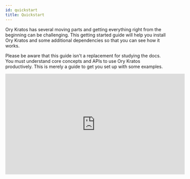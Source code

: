 ```yaml
---
id: quickstart
title: Quickstart
---
```



Ory Kratos has several moving parts and getting everything right from the beginning can be challenging. This getting started guide
will help you install Ory Kratos and some additional dependencies so that you can see how it works.

Please be aware that this guide isn't a replacement for studying the docs. You must understand core concepts and APIs to use Ory
Kratos productively. This is merely a guide to get you set up with some examples.

<iframe width="560" height="315" src="https://www.youtube.com/embed/JhlIZ3aChXc" frameborder="0" allowfullscreen />

:::info

Video based on Ory Kratos 0.5.5 quickstart, so some routes may have changed.

:::

## Use case: application login and registration

This section gives you some context on what we want to achieve and what tools we need for that. You will also learn about the
network set up we picked for this guide.

This quickstart guide operates on the assumption that we're writing a Node.js app. This app is using nothing fancy - some
Express.js and a bit of HTML Templating using Handlebars. We do want to use TypeScript, but only because it's more readable - not
because we're doing anything out of the ordinary!

You could pick any technology here, of course. This works with Swift, React.js, or Angular (client side) as well as with PHP,
Ruby, Python, Java (server side) - you name it! We picked Node.js + TypeScript because we believe it's the easiest to understand,
and because JavaScript and Node.js are universally understood and easy to install.

We know our app will need to have some type of dashboard and that it needs users. Therefore, we need:

- Login
- Logout
- Registration
- Profile management ("update first name", "update avatar", etc.)
- Credentials Management ("add a new recovery email", "change password", etc.)
- Account Recovery ("password reset")
- Email Verification
- Two Factor Authentication
- "Sign in with Google" and "Sign in with GitHub"

and of course:

- A dashboard that shows `Hello {{ traits.name.first }} {{ traits.name.last }}!` which is only visible when the user is signed in.

## Setup

As you might already know, Ory Kratos is API-only; it doesn't have a UI or HTML templating engine. We will implement all the
user-facing UIs like "dashboard", "login", and "registration" in our Node.js app!

To ensure that no one can access the dashboard without prior authentication (login), we can use a small piece of code (here
Express.js) to do that:

<CodeFromRemote
  lang="js"
  title="https://github.com/ory/kratos-selfservice-ui-node/blob/master/src/pkg/middleware.ts"
  src="https://raw.githubusercontent.com/ory/kratos-selfservice-ui-node/master/src/pkg/middleware.ts"
/>

:::info

Ory Kratos isn't just an API: it uses cookies, HTTP redirects, anti-CSRF tokens and more so you don't have to.

:::

The Node.js app and Ory Kratos need to share cookies in order for anti-CSRF tokens and login sessions to work. Because the
quickstart runs on different ports on `127.0.0.1` there isn't anything we need to do to get this all working. In environments
where you have multiple sub-domains or reverse proxies, the set up will be a bit more sophisticated. You can find more information
about the different set up possibilities in the [Getting Cookies to Work on Multi-Domains Guide](guides/multi-domain-cookies.mdx).

Ory Kratos doesn't ship with an administrative user interface. You must implement that UI yourself. If you need a managed solution
that takes care of everything, consider signing up to The Ory Network.

In this quickstart we will use Ory Kratos' CLI to interact with Ory Kratos' APIs.

The quickstart also comes with [MailSlurper](https://mailslurper.com), a mock SMTP server the demo uses to show how email
verification works.

### Clone Ory Kratos and run it in Docker

To get this example working, you will need Git, [Docker](https://docs.docker.com/get-docker/), and
[Docker Compose](https://docs.docker.com/compose/install/) installed on your system. No other dependencies are required. Before
you start, make sure that Docker has enough disk space.

:::tip

This tutorial uses Docker-Compose volumes which have reported to run out of disk space. Check the remaining disk space using
`docker system df`. If the volumes are above the 85% threshold,
[prune old Docker objects](https://docs.docker.com/config/pruning/) before you start!

:::

:::tip

If you encounter build errors such as network timeout, make sure that the network is running and run `make docker` again. If the
problem persists, feel free to [open an issue](https://github.com/ory/kratos/issues/new/choose).

:::

Let's clone Ory Kratos and run `docker-compose`:

```mdx-code-block
import { useLatestRelease } from '@site/src/hooks'
import CodeBlock from '@theme/CodeBlock'

<CodeBlock className="language-shell">{`git clone https://github.com/ory/kratos.git
cd kratos
\
git checkout ${useLatestRelease('kratos')}
docker-compose -f quickstart.yml -f quickstart-standalone.yml up --build --force-recreate
# If you have SELinux, run:
docker-compose -f quickstart.yml -f quickstart-selinux.yml -f quickstart-standalone.yml up --build --force-recreate`}</CodeBlock>
```

This might take a minute or two. Once the output slows down and logs indicate a healthy system you're ready to roll! A healthy
system will show something along the lines of (the order of messages might be reversed):

```
kratos_1 | time="2020-01-20T14:52:13Z" level=info msg="Starting the admin httpd on: 0.0.0.0:4434"
kratos_1 | time="2020-01-20T14:52:13Z" level=info msg="Starting the public httpd on: 0.0.0.0:4433"
```

:::note

There are two important factors to get a fully functional system:

- You need to make sure that ports `4455`, `4433`, `4434`, and `4436`&nbsp;
  [are free](https://serverfault.com/questions/309052/check-if-port-is-open-or-closed-on-a-linux-server).
- Make sure to always use `127.0.0.1` as the hostname; never use `localhost`! This is important because browsers treat these two
  as separate domains and will therefore have issues with setting and using cookies.

:::

There is no database being used in this example. Ory Kratos supports SQLite, PostgreSQL, MySQL, and CockroachDB as database
backends. For the quickstart, we're mounting a persistent volume to store the SQLite database in.

Future guides will explain how to set up a production system.

### Network architecture

This demo makes use of several services:

1. [Ory Kratos](https://github.com/ory/kratos)
   - Public ("Browser") API (port 4433)
   - Admin API (port 4434) - This is only made public so we can test via the CLI.
2. [Node.js Selfservice UI](http://github.com/ory/kratos-selfservice-ui-node)
   - Public (port 4455) - an example application written in Node.js that implements the login, registration, logout, dashboard,
     and other UIs.
3. [MailSlurper](https://github.com/mailslurper)
   - Public (port 4436) - a development SMTP server which Ory Kratos will use to send emails.

To better understand the application architecture, let's take a look at the network configuration. This assumes that you have at
least some understanding of how Docker networks work:

<Mermaid
  chart={`
graph TD
subgraph hn[Host Network]
    B[Browser]
    B-->|Can access URLs via 127.0.0.1:4455|OKPHN
    B-->|Can access URLs via 127.0.0.1:4433|PAPI
    B-->|Can access UI via 127.0.0.1:4436|SMTPUI
    OKPHN([Selfservice UI exposed at :4455])
    SMTPUI([MailSlurper UI exposed at :4436])
    PAPI([Ory Kratos Public API exposed at :4433])
end
subgraph dn["Internal Docker Network (intranet)"]
    OKPHN-.->SA
    SMTPUI-.->SMTP
    PAPI-.->OK
    SA-->|Talks to and validates login sessions using|OK
    OK-->|Sends mail via|SMTP
    OK[Ory Kratos]
    SA["Selfservice UI (Ory Kratos SelfService UI Node Example)"]
    SMTP["SMTP Server (MailSlurper)"]
end
`}
/>

## Perform registration, login, and logout

Enough theory, it's time to get this thing going! Let's start by trying to open the dashboard - **go to
[127.0.0.1:4455/welcome](http://127.0.0.1:4455/welcome)**.

You should end up at the dashboard:

![Dashboard screen of your secured app](./_static/quickstart/ui-unverified-dashboard.png)

Under the section `Session Information` you can find the Ory Session details, as there is no active session this is empty for now.

:::note

The rendered login form should be a standard HTML `<form>`. AJAX requests require `credentials: 'include'`. This flow also works
with Single Page Apps (SPA) and frameworks like Angular or React.js.

:::

Click `Sign In` to start a login flow. On the Sign In Screen you can see the unique login `<flow_id>` for example
`?flow=78e374d2-f36b-40ae-922d-e81f812ea897` appended to the /login route in the URL.

Looking at the network stack, you can see two redirects happening:

![Network trace of your secured app](./_static/quickstart/secureapp-login-ntrace.png)

Here's a play-by-play of what happened:

1. `/login` redirected you to `http://127.0.0.1:4433/self-service/login/browser`, which is one of Ory Kratos' APIs used for
   logging in browser-based applications.
2. Kratos handled `/self-service/login/browser` which created and persisted a new flow with `csrf_token`. Kratos would check no
   session exists, redirected the browser to `/login?flow=<flow_id>`. If a session exists already, the browser will be redirected
   to `urls.default_redirect_url` unless the query parameter `?refresh=true` was set.
3. The login UI handled the `/login` route, found the `<flow_id>` in the URL query parameter, and used it to make an HTTP request
   to `http://kratos:4433/self-service/login/flows?id=<flow_id>`. Notice the URI is `kratos:4433` because SecureApp is making a
   server-side HTTP request via Docker's private network to Ory Kratos' Admin API.
4. Ory Kratos responded with data which SecureApp used to render the HTML login form.

We can use `curl` to get an example of the payload that Ory Kratos responds with. `GET` a valid `<flow_id>` or copy it from your
browser and make a request to `/self-service/login/`:

```sh
flowId=$(curl -s -X GET \
    -H "Accept: application/json" \
    http://127.0.0.1:4433/self-service/login/api | jq -r '.id')
curl -s -X GET \
    -H "Accept: application/json" \
    "http://127.0.0.1:4433/self-service/login/flows?id=$flowId" | jq
{
  "id": "f091ccf5-df85-493e-a9a3-de9b86925a45",
  "type": "api",
  "expires_at": "2021-12-13T18:31:57.1189985Z",
  "issued_at": "2021-12-13T18:21:57.1189985Z",
  "request_url": "http://127.0.0.1:4433/self-service/login/api",
  "ui": {
    "action": "http://127.0.0.1:4433/self-service/login?flow=f091ccf5-df85-493e-a9a3-de9b86925a45",
    "method": "POST",
    "nodes": [
      {
        "type": "input",
        "group": "default",
        "attributes": {
          "name": "csrf_token",
          "type": "hidden",
          "value": "",
          "required": true,
          "disabled": false,
          "node_type": "input"
        },
        "messages": [],
        "meta": {}
      },
      {
        "type": "input",
        "group": "password",
        "attributes": {
          "name": "identifier",
          "type": "text",
          "value": "",
          "required": true,
          "disabled": false,
          "node_type": "input"
        },
        "messages": [],
        "meta": {
          "label": {
            "id": 1070004,
            "text": "ID",
            "type": "info"
          }
        }
      },
      {
        "type": "input",
        "group": "password",
        "attributes": {
          "name": "password",
          "type": "password",
          "required": true,
          "disabled": false,
          "node_type": "input"
        },
        "messages": [],
        "meta": {
          "label": {
            "id": 1070001,
            "text": "Password",
            "type": "info"
          }
        }
      },
      {
        "type": "input",
        "group": "password",
        "attributes": {
          "name": "method",
          "type": "submit",
          "value": "password",
          "disabled": false,
          "node_type": "input"
        },
        "messages": [],
        "meta": {
          "label": {
            "id": 1010001,
            "text": "Sign in",
            "type": "info",
            "context": {}
          }
        }
      }
    ]
  },
  "created_at": "2021-12-13T18:21:57.121894Z",
  "updated_at": "2021-12-13T18:21:57.121894Z",
  "refresh": false,
  "requested_aal": "aal1"
}
```

Let's move on to the next flow - registration! Click on "Register new account", which initiates a flow similar to the one we just
used:

![Registration screen of your secured app](./_static/quickstart/secureapp-registration.png)

The network trace should look familiar by now:

![Registration with network trace screen of your secured app](./_static/quickstart/secureapp-registration-ntrace.png)

To get an example of the payload for a registration flow, we can use the same `curl` request as above, now to the
`self-service/registration` endpoint.

```sh
flowId=$(curl -s -X GET \
    -H "Accept: application/json" \
    http://127.0.0.1:4433/self-service/registration/api | jq -r '.id')

curl -s -X GET \
    -H "Accept: application/json" \
    "http://127.0.0.1:4433/self-service/registration/flows?id=$flowId" | jq
{
  "id": "d62a3a8d-d3f3-4ca5-af54-0e8747b53b41",
  "type": "api",
  "expires_at": "2021-12-13T19:55:06.9350485Z",
  "issued_at": "2021-12-13T19:45:06.9350485Z",
  "request_url": "http://127.0.0.1:4433/self-service/registration/api",
  "ui": {
    "action": "http://127.0.0.1:4433/self-service/registration?flow=d62a3a8d-d3f3-4ca5-af54-0e8747b53b41",
    "method": "POST",
    "nodes": [
      {
        "type": "input",
        "group": "default",
        "attributes": {
          "name": "csrf_token",
          "type": "hidden",
          "value": "",
          "required": true,
          "disabled": false,
          "node_type": "input"
        },
        "messages": [],
        "meta": {}
      },
      {
        "type": "input",
        "group": "password",
        "attributes": {
          "name": "traits.email",
          "type": "email",
          "required": true,
          "disabled": false,
          "node_type": "input"
        },
        "messages": [],
        "meta": {
          "label": {
            "id": 1070002,
            "text": "E-Mail",
            "type": "info"
          }
        }
      },
      {
        "type": "input",
        "group": "password",
        "attributes": {
          "name": "password",
          "type": "password",
          "required": true,
          "disabled": false,
          "node_type": "input"
        },
        "messages": [],
        "meta": {
          "label": {
            "id": 1070001,
            "text": "Password",
            "type": "info"
          }
        }
      },
      {
        "type": "input",
        "group": "password",
        "attributes": {
          "name": "traits.name.first",
          "type": "text",
          "disabled": false,
          "node_type": "input"
        },
        "messages": [],
        "meta": {
          "label": {
            "id": 1070002,
            "text": "First Name",
            "type": "info"
          }
        }
      },
      {
        "type": "input",
        "group": "password",
        "attributes": {
          "name": "traits.name.last",
          "type": "text",
          "disabled": false,
          "node_type": "input"
        },
        "messages": [],
        "meta": {
          "label": {
            "id": 1070002,
            "text": "Last Name",
            "type": "info"
          }
        }
      },
      {
        "type": "input",
        "group": "password",
        "attributes": {
          "name": "method",
          "type": "submit",
          "value": "password",
          "disabled": false,
          "node_type": "input"
        },
        "messages": [],
        "meta": {
          "label": {
            "id": 1040001,
            "text": "Sign up",
            "type": "info",
            "context": {}
          }
        }
      }
    ]
  }
}
```

If we try to sign up using a password like `123456`, Krato's password policy will complain:

![Registration with network trace screen of your secured app](./_static/quickstart/secureapp-registration-pwpolicy.png)

Setting a password that doesn't violate these policies, we will be immediately redirected to the dashboard:

![SecureApp Dashboard](./_static/quickstart/secureapp-dashboard.png)

By clicking the "logout" icon in the top right, you will be redirected to the login screen again where you will be able to use
your credentials to log back in again. Exciting!

### Understand how login and registration work

Head over to the [Self-Service Flows Chapter](self-service.mdx) for an in-depth explanation of how each individual flow works.

### Email verification

As you've signed up, an email was sent to the email address you used. Because the quickstart uses a fake SMTP server, the email
didn't arrive in your inbox. You can retrieve the email however by opening the MailSlurper UI at
[127.0.0.1:4436](http://127.0.0.1:4436).

You should see something like this:

![User Email Verification](./_static/quickstart/mailslurper-quickstart.png)

If not, hard refresh the tab or click on the home icon in the menu bar.

Next, click the verification link. You will end up at the dashboard, with a verified email address (check the `verified` and
`verified_at` field in the JSON response):

```json {31}
{
  "id": "5fe6b562-c5a6-4adf-a3a7-a1e588c11c66",
  "active": true,
  "expires_at": "2021-12-14T19:35:21.7271879Z",
  "authenticated_at": "2021-12-13T19:35:21.7271879Z",
  "authenticator_assurance_level": "aal1",
  "authentication_methods": [
    {
      "method": "password",
      "completed_at": "2021-12-13T19:35:21.7271762Z"
    }
  ],
  "issued_at": "2021-12-13T19:35:21.7271879Z",
  "identity": {
    "id": "0435468f-5b39-4f06-8257-af418412891d",
    "schema_id": "default",
    "schema_url": "http://127.0.0.1:4433/schemas/default",
    "state": "active",
    "state_changed_at": "2021-12-13T19:32:48.7715418Z",
    "traits": {
      "name": {
        "first": "Foo",
        "last": "Bar"
      },
      "email": "foo@ory.sh"
    },
    "verifiable_addresses": [
      {
        "id": "9fccf5c1-c374-4a15-8f01-1fd5cb3bea55",
        "value": "foo@ory.sh",
        "verified": true,
        "via": "email",
        "status": "completed",
        "verified_at": "2021-12-13T19:34:45.4343846Z",
        "created_at": "2021-12-13T19:32:48.775138Z",
        "updated_at": "2021-12-13T19:34:53.449022Z"
      }
    ],
    "recovery_addresses": [
      {
        "id": "0df6ddf6-780b-4c3c-ba31-4a349a2a1bc5",
        "value": "foo@ory.sh",
        "via": "email",
        "created_at": "2021-12-13T19:32:48.775823Z",
        "updated_at": "2021-12-13T19:34:53.449207Z"
      }
    ],
    "created_at": "2021-12-13T19:32:48.773627Z",
    "updated_at": "2021-12-13T19:32:48.773627Z"
  }
}
```

To re-request the verification email, fill out the form at [127.0.0.1:4455/verification](http://127.0.0.1:4455/verification).

To learn more about verification recovery, head over to the
[Email and Phone Verification and Account Activation Documentation](self-service/flows/verify-email-account-activation.mdx).

### Account recovery

The quickstart has account recovery enabled. To recover an account, log out and click on "Recover Account":

![Click on recover account](./_static/quickstart/quickstart-recover-i.png)

The next screen shows a HTML form where you enter your email address:

![Enter your email address](./_static/quickstart/quickstart-recover-ii.png)

Hit "submit" and check the emails for the account recovery message:

![Check your email for the password reset email](./_static/quickstart/quickstart-recover-iii.png)

Click the link, and change your password:

![Change your password](./_static/quickstart/quickstart-recover-iv.png)

You are now able to sign in with the new password. To learn more about account recovery, head over to the
[Account Recovery Documentation](self-service/flows/account-recovery.mdx).

#### Configuration

You can find all configuration files used for this quickstart guide in
[`./contrib/quickstart/kratos`](https://github.com/ory/kratos/tree/master/contrib/quickstart/kratos/email-password) ,
[`./quickstart.yml`](https://github.com/ory/kratos/blob/master/quickstart.yml), and
[`./quickstart-standalone.yml`](https://github.com/ory/kratos/blob/master/quickstart-standalone.yml). To understand what each of
those configuration files does, consult the other chapters of this documentation.

:::note

To get a minimal version of Ory Kratos running, you need to set configuration values for
[`identity.default_schema_id`](https://github.com/ory/kratos/blob/v0.8.0-alpha.3/contrib/quickstart/kratos/email-password/kratos.yml#L77)
and [`DSN`](https://github.com/ory/kratos/blob/v0.8.0-alpha.3/quickstart.yml#L42). You should also configure
[`selfservice.flows.*.ui_url`](https://github.com/ory/kratos/blob/v0.8.0-alpha.3/contrib/quickstart/kratos/email-password/kratos.yml#L24)
or else Kratos will use fallback URLs.

:::

This is just scratching the surface of Ory Kratos, see [Next Steps](#next-steps) for pointers how to continue.

## Cleaning up Docker

To clean everything up, you need to bring down the Docker Compose environment and remove all mounted volumes.

```sh
docker-compose -f quickstart.yml down -v
docker-compose -f quickstart.yml rm -fsv
```

## Next steps

Here is some information should you want to modify the quickstart:

**Social Login**

[Step-by-step guides](./social-signin/overview) to add sign up and login with popular OIDC providers to the Ory Kratos Quickstart,
for example:

- [GitHub](./social-signin/github)
- [Google](./social-signin/google)
- [Facebook](./social-signin/facebook)

**Use a different database**

If you want to run the quickstart with PostgreSQL, run the following docker-compose:
`docker-compose -f quickstart.yml -f quickstart-standalone.yml -f quickstart-postgres.yml up --build --force-recreate`

If you want to run the quickstart with CockroachDB, run the following docker-compose:
`docker-compose -f quickstart.yml -f quickstart-standalone.yml -f quickstart-crdb.yml up --build --force-recreate`

If you want to run the quickstart with MySQL, run the following docker-compose:
`docker-compose -f quickstart.yml -f quickstart-standalone.yml -f quickstart-mysql.yml up --build --force-recreate`

**Change ports**

If you want to change ports for the SelfService-UI, you need to change them in `quickstart.yml` as well as in the
`contrib/quickstart/kratos/email-password/kratos.yml` accordingly.

Note that you also need to change the ports for flows (error, settings, recovery, verification, logout, login, registration).

The same procedure applies if you want to change ports for the Public UI/Admin UI or the Mailslurper.

**Hooks**

To change the redirects happening after registration,login or a settings change, take a look at this document:
[Hooks](hooks/configure-hooks).

If you delete the `session` hook from `kratos.yml`, the user will _not_ be immediately signed in after registration.

### Quickstart configuration

In this tutorial we use a simplified configuration. You can find it in
[`contrib/quickstart/kratos/email-password/kratos.yml`](https://github.com/ory/kratos/blob/master/contrib/quickstart/kratos/email-password/kratos.yml).
In the same place the
[identity schema](https://github.com/ory/kratos/blob/master/contrib/quickstart/kratos/email-password/identity.schema.json) used in
the tutorial can be found. The configuration gets loaded in docker-compose as specified in the
[`quickstart.yml`](https://github.com/ory/kratos/blob/master/quickstart.yml).

<CodeFromRemote
  lang="yml"
  link="https://github.com/ory/kratos/blob/master/quickstart.yml"
  src="https://github.com/ory/kratos/blob/master/contrib/quickstart/kratos/email-password/kratos.yml"
/>

Have a look at the [reference configuration](./reference/configuration.mdx) for further information on possible configuration
options.
